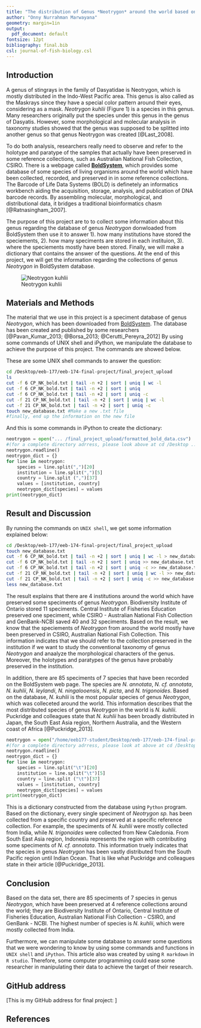 ```yaml
---
title: "The distribution of Genus *Neotrygon* around the world based on BoldSystem database"
author: "Onny Nurrahman Marwayana"
geometry: margin=1in
output:
  pdf_document: default
fontsize: 12pt
bibliography: final.bib
csl: journal-of-fish-biology.csl
---
```


## **Introduction**

A genus of stingrays in the family of Dasyatidae is Neotrygon, which is mostly distributed in the Indo-West Pacific area. This genus is also called as the Maskrays since they have a special color pattern around their eyes, considering as a mask. *Neotrygon kuhlii* (Figure 1) is a species in this genus. Many researchers originally put the species under this genus in the genus of Dasyatis. However, some morphological and molecular analysis in taxonomy studies showed that the genus was supposed to be splitted into another genus so that genus Neotrygon was created [@Last_2008].

To do both analysis, researchers really need to observe and refer to the holotype and paratype of the samples that actually have been preserved in some reference collections, such as Australian National Fish Collection, CSIRO. There is a webpage called [**BoldSystem**](http://www.boldsystems.org/)\footnote{http://www.boldsystems.org/index.php/databases}, which provides some database of some species of living organisms around the world which have been collected, recorded, and preserved in in some reference collections. The Barcode of Life Data Systems (BOLD) is definetely an informatics workbench aiding the acquisition, storage, analysis, and publication of DNA barcode records. By assembling molecular, morphological, and distributional data, it bridges a traditional bioinformatics chasm [@Ratnasingham_2007]. 

The purpose of this project are to to collect some information about this genus regarding the database of genus *Neotrygon* donwloaded from BoldSystem then use it to answer 1). how many institutions have stored the speciements, 2). how many speciments are stored in each instituion, 3). where the speciements mostly have been stored. Finally, we will make a dictionary that contains the answer of the questions. At the end of this project, we will get the information regarding the collections of genus *Neotrygon* in BoldSystem database.

\clearpage

![Neotrygon kuhlii](/home/eeb177-student/Desktop/eeb-177/eeb-174-final-project/final_project_upload/Blue-spotted_Stingray_(Neotrygon_kuhlii)_(8465011759).jpg)

\footnote{https://en.wikipedia.org/wiki/Maskray}

\clearpage

## **Materials and Methods**

The material that we use in this project is a speciment database of genus *Neotrygon*, which has been downloaded from [BoldSystem](http://www.boldsystems.org/index.php/Public_SearchTerms). The database has been created and published by some researchers [@Pavan_Kumar_2013; @Borsa_2013; @Cerutti_Pereyra_2012] By using some commands of UNIX shell and iPython, we manipulate the database to achieve the purpose of this project. The commands are showed below.

These are some UNIX shell commands to answer the question:
```bash
cd /Desktop/eeb-177/eeb-174-final-project/final_project_upload
ls
cut -f 6 CP_NK_bold.txt | tail -n +2 | sort | uniq | wc -l
cut -f 6 CP_NK_bold.txt | tail -n +2 | sort | uniq
cut -f 6 CP_NK_bold.txt | tail -n +2 | sort | uniq -c 
cut -f 21 CP_NK_bold.txt | tail -n +2 | sort | uniq | wc -l 
cut -f 21 CP_NK_bold.txt | tail -n +2 | sort | uniq -c 
touch new_database.txt #Make a new .txt file
#finally, end up the information on the new file
```

And this is some commands in iPython to create the dictionary:
```python
neotrygon = open("... /final_project_upload/formatted_bold_data.csv")
#(for a complete directory adrress, please look above at cd /Desktop ...)
neotrygon.readline()
neotrygon_dict = {}
for line in neotrygon:
    species = line.split(",")[20]
    institution = line.split(",")[5]
    country = line.split (",")[37]
    values = [institution, country]
    neotrygon_dict[species] = values
print(neotrygon_dict)
```

\clearpage

## **Result and Discussion**

By running the commands on `UNIX shell`, we get some information explained below:

```bash
cd /Desktop/eeb-177/eeb-174-final-project/final_project_upload
touch new_database.txt
cut -f 6 CP_NK_bold.txt | tail -n +2 | sort | uniq | wc -l > new_database.txt
cut -f 6 CP_NK_bold.txt | tail -n +2 | sort | uniq >> new_database.txt
cut -f 6 CP_NK_bold.txt | tail -n +2 | sort | uniq -c >> new_database.txt
cut -f 21 CP_NK_bold.txt | tail -n +2 | sort | uniq | wc -l >> new_database.txt
cut -f 21 CP_NK_bold.txt | tail -n +2 | sort | uniq -c >> new_database.txt
less new_database.txt

```


The result explains that there are 4 institutions around the world which have preserved some speciments of genus *Neotrygon*. Biodiversity Institute of Ontario stored 11 speciments. Central Institute of Fisheries Education preserved one speciment, while CSIRO - Australian National Fish Collection and GenBank-NCBI saved 40 and 32 speciments. Based on the result, we know that the speciements of *Neotrygon* from around the world mostly have been preserved in CSIRO, Australian National Fish Collection. This information indicates that we should refer to the collection preserved in the institution if we want to study the conventional taxonomy of genus *Neotrygon* and anaalyze the morphological characters of the genus. Moreover, the holotypes and paratypes of the genus have probably preserved in the institution. 

In addition, there are 85 speciments of 7 species that have been recorded on the BoldSystem web page. The species are *N. annotata*, *N. cf. annotata*, *N. kuhlii*, *N. leylandi*, *N. ningalooensis*, *N. picta*, and *N. trigonoides*. Based on the database, *N. kuhlii* is the most popular species of genus *Neotrygon*, which was colleceted around the world. This information describes that the  most distributed species of genus *Neotrygon* in the world is *N. kuhlii*. Puckridge and colleagues state that *N. kuhlii* has been broadly distributed in Japan, the South East Asia region, Northern Australia, and the Western coast of Africa [@Puckridge_2013].


```python
neotrygon = open("/home/eeb177-student/Desktop/eeb-177/eeb-174-final-project/CP_NK_bold.txt")
#(for a complete directory adrress, please look at above at cd /Desktop ...)
neotrygon.readline()
neotrygon_dict = {}
for line in neotrygon:
    species = line.split("\t")[20]
    institution = line.split("\t")[5]
    country = line.split ("\t")[37]
    values = [institution, country]
    neotrygon_dict[species] = values
print(neotrygon_dict)

```

This is a dictionary constructed from the database using `Python` program. Based on the dictionary, every single speciment of *Neotrygon sp.* has been collected from a specific country and preserved at a specific reference collection. For example, the speciments of *N. kuhlii* were mostly collected from India, while *N. trigonoides* were collected from New Caledonia. From South East Asia region, Indonesia represents the region with contributing some speciments of *N. cf. annotata*. This information truely indicates that the species in genus *Neotrygon* has been vastly distributed from the South Pacific region until Indian Ocean. That is like what Puckridge and colleagues state in their article [@Puckridge_2013].

## **Conclusion**

Based on the data set, there are 85 speciments of 7 species in genus *Neotrygon*, which have been preserved at 4 reference collections around the world; they are Biodiversity Institute of Ontario, Central Institute of Fisheries Education, Australian National Fish Collection - CSIRO, and GenBank - NCBI. The highest number of species is *N. kuhlii*, which were mostly collected from India.

Furthermore, we can manipulate some database to answer some questions that we were wondering to know by using some commands and functions in `UNIX shell` and `iPython`. This article also was created by using `R markdown` in `R studio`. Therefore, some computer programming could ease some researcher in manipulating their data to achieve the target of their research.

## **GitHub address**

[This is my GitHub address for final project: ]

\clearpage


## **References**

